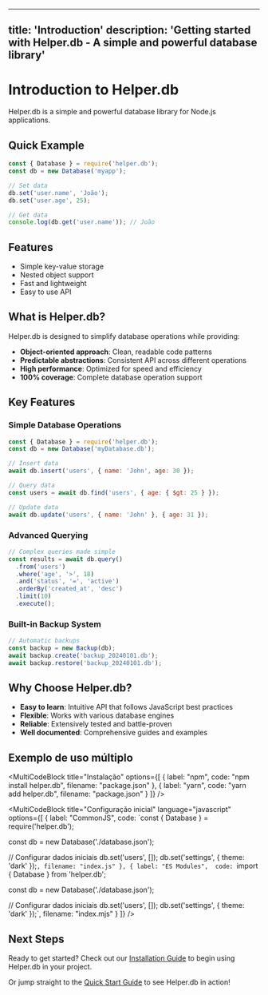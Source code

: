 
---
title: 'Introduction'
description: 'Getting started with Helper.db - A simple and powerful database library'
---

# Introduction to Helper.db

Helper.db is a simple and powerful database library for Node.js applications.

## Quick Example

```javascript title="app.js"
const { Database } = require('helper.db');
const db = new Database('myapp');

// Set data
db.set('user.name', 'João');
db.set('user.age', 25);

// Get data
console.log(db.get('user.name')); // João
```

## Features

- Simple key-value storage
- Nested object support
- Fast and lightweight
- Easy to use API

## What is Helper.db?

Helper.db is designed to simplify database operations while providing:

- **Object-oriented approach**: Clean, readable code patterns
- **Predictable abstractions**: Consistent API across different operations  
- **High performance**: Optimized for speed and efficiency
- **100% coverage**: Complete database operation support

## Key Features

### Simple Database Operations

```javascript title="database-operations.js"
const { Database } = require('helper.db');
const db = new Database('myDatabase.db');

// Insert data
await db.insert('users', { name: 'John', age: 30 });

// Query data
const users = await db.find('users', { age: { $gt: 25 } });

// Update data
await db.update('users', { name: 'John' }, { age: 31 });
```

### Advanced Querying

```javascript title="advanced-query.js"
// Complex queries made simple
const results = await db.query()
  .from('users')
  .where('age', '>', 18)
  .and('status', '=', 'active')
  .orderBy('created_at', 'desc')
  .limit(10)
  .execute();
```

### Built-in Backup System

```javascript title="backup.js"
// Automatic backups
const backup = new Backup(db);
await backup.create('backup_20240101.db');
await backup.restore('backup_20240101.db');
```

## Why Choose Helper.db?

- **Easy to learn**: Intuitive API that follows JavaScript best practices
- **Flexible**: Works with various database engines
- **Reliable**: Extensively tested and battle-proven
- **Well documented**: Comprehensive guides and examples

## Exemplo de uso múltiplo


<MultiCodeBlock
  title="Instalação"
  options={[
    {
      label: "npm",
      code: "npm install helper.db",
      filename: "package.json"
    },
    {
      label: "yarn", 
      code: "yarn add helper.db",
      filename: "package.json"
    }
  ]}
/>

<MultiCodeBlock
  title="Configuração inicial"
  language="javascript"
  options={[
    {
      label: "CommonJS",
      code: `const { Database } = require('helper.db');

const db = new Database('./database.json');

// Configurar dados iniciais
db.set('users', []);
db.set('settings', { theme: 'dark' });`,
      filename: "index.js"
    },
    {
      label: "ES Modules", 
      code: `import { Database } from 'helper.db';

const db = new Database('./database.json');

// Configurar dados iniciais
db.set('users', []);
db.set('settings', { theme: 'dark' });`,
      filename: "index.mjs"
    }
  ]}
/>

## Next Steps

Ready to get started? Check out our [Installation Guide](/guides/installation/) to begin using Helper.db in your project.

Or jump straight to the [Quick Start Guide](/guides/quick-start/) to see Helper.db in action!
